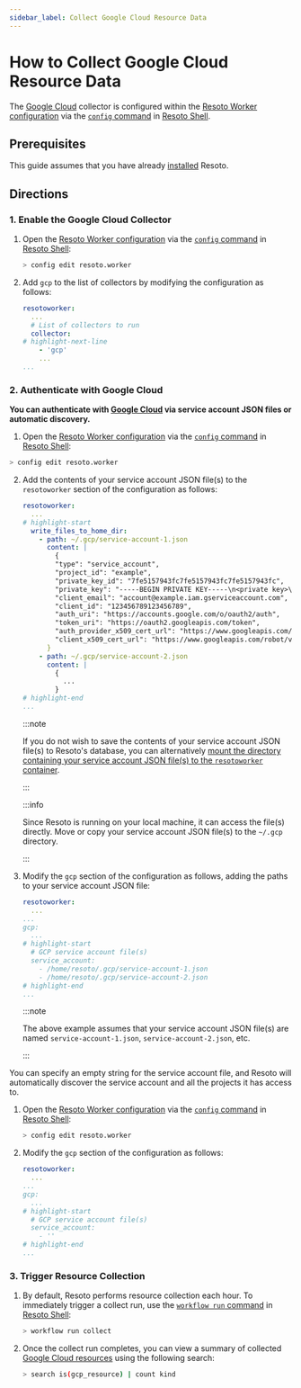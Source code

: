 ```yaml
---
sidebar_label: Collect Google Cloud Resource Data
---
```


# How to Collect Google Cloud Resource Data

The [Google Cloud](../../reference/unified-data-model/gcp.mdx) collector is configured within the [Resoto Worker configuration](../../reference/configuration/index.mdx) via the [`config` command](../../reference/cli/setup-commands/config/index.mdx) in [Resoto Shell](../../reference/components/shell.mdx).

## Prerequisites

This guide assumes that you have already [installed](../../getting-started/install-resoto/index.mdx) Resoto.

## Directions

### 1. Enable the Google Cloud Collector

1. Open the [Resoto Worker configuration](../../reference/configuration/index.mdx) via the [`config` command](../../reference/cli/setup-commands/config) in [Resoto Shell](../../reference/components/shell):

   ```bash
   > config edit resoto.worker
   ```

2. Add `gcp` to the list of collectors by modifying the configuration as follows:

   ```yaml title="Resoto Worker configuration"
   resotoworker:
     ...
     # List of collectors to run
     collector:
   # highlight-next-line
       - 'gcp'
       ...
   ...
   ```

### 2. Authenticate with Google Cloud

**You can authenticate with [Google Cloud](../../reference/unified-data-model/gcp.mdx) via service account JSON files or automatic discovery.**

<Tabs>

<TabItem value="service-account-json" label="Service Account JSON">

1. Open the [Resoto Worker configuration](../../reference/configuration/index.mdx) via the [`config` command](../../reference/cli/setup-commands/config) in [Resoto Shell](../../reference/components/shell):

```bash
> config edit resoto.worker
```

2. Add the contents of your service account JSON file(s) to the `resotoworker` section of the configuration as follows:

   ```yaml title="Resoto Worker configuration"
   resotoworker:
     ...
   # highlight-start
     write_files_to_home_dir:
       - path: ~/.gcp/service-account-1.json
         content: |
           {
           "type": "service_account",
           "project_id": "example",
           "private_key_id": "7fe5157943fc7fe5157943fc7fe5157943fc",
           "private_key": "-----BEGIN PRIVATE KEY-----\n<private key>\n-----END PRIVATE KEY-----\n",
           "client_email": "account@example.iam.gserviceaccount.com",
           "client_id": "123456789123456789",
           "auth_uri": "https://accounts.google.com/o/oauth2/auth",
           "token_uri": "https://oauth2.googleapis.com/token",
           "auth_provider_x509_cert_url": "https://www.googleapis.com/oauth2/v1/certs",
           "client_x509_cert_url": "https://www.googleapis.com/robot/v1/metadata/x509/account%40example.iam.gserviceaccount.com"
         }
       - path: ~/.gcp/service-account-2.json
         content: |
           {
             ...
           }
   # highlight-end
   ...
   ```

   :::note

   If you do not wish to save the contents of your service account JSON file(s) to Resoto's database, you can alternatively [mount the directory containing your service account JSON file(s) to the `resotoworker` container](../../reference/configuration/worker#mounting-configuration-files-to-container-based-installations).

   :::

   :::info

   Since Resoto is running on your local machine, it can access the file(s) directly. Move or copy your service account JSON file(s) to the `~/.gcp` directory.

   :::

3. Modify the `gcp` section of the configuration as follows, adding the paths to your service account JSON file:

   ```yaml title="Resoto Worker configuration"
   resotoworker:
     ...
   ...
   gcp:
     ...
   # highlight-start
     # GCP service account file(s)
     service_account:
       - /home/resoto/.gcp/service-account-1.json
       - /home/resoto/.gcp/service-account-2.json
   # highlight-end
   ...
   ```

   :::note

   The above example assumes that your service account JSON file(s) are named `service-account-1.json`, `service-account-2.json`, etc.

   :::

</TabItem>

<TabItem value="automatic-discovery" label="Automatic Discovery">

You can specify an empty string for the service account file, and Resoto will automatically discover the service account and all the projects it has access to.

1. Open the [Resoto Worker configuration](../../reference/configuration/index.mdx) via the [`config` command](../../reference/cli/setup-commands/config) in [Resoto Shell](../../reference/components/shell):

   ```bash
   > config edit resoto.worker
   ```

2. Modify the `gcp` section of the configuration as follows:

   ```yaml title="Resoto Worker configuration"
   resotoworker:
     ...
   ...
   gcp:
     ...
   # highlight-start
     # GCP service account file(s)
     service_account:
       - ''
   # highlight-end
   ...
   ```

</TabItem>

</Tabs>

### 3. Trigger Resource Collection

1. By default, Resoto performs resource collection each hour. To immediately trigger a collect run, use the [`workflow run` command](../../reference/cli/action-commands/workflow/run.mdx) in [Resoto Shell](../../reference/components/shell):

   ```bash
   > workflow run collect
   ```

2. Once the collect run completes, you can view a summary of collected [Google Cloud resources](../../reference/unified-data-model/gcp.mdx) using the following search:

   ```bash
   > search is(gcp_resource) | count kind
   ```
